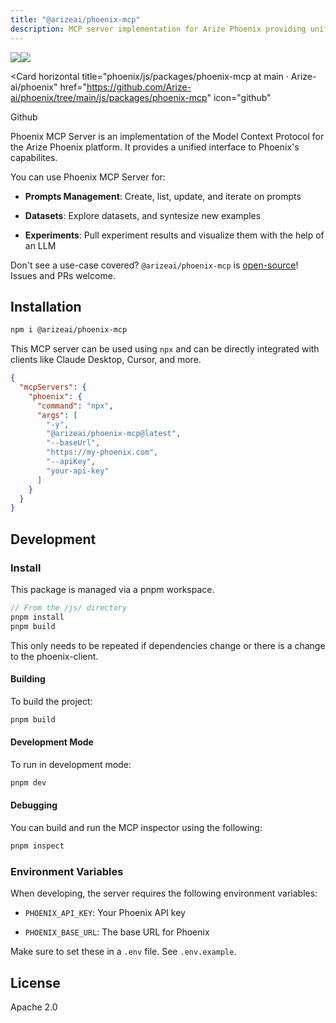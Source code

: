 ```yaml
---
title: "@arizeai/phoenix-mcp"
description: MCP server implementation for Arize Phoenix providing unified interface to Phoenix's capabilities.
---
```


<a href="https://github.com/Arize-ai/phoenix/blob/main/js/packages/phoenix-mcp/LICENSE"><img src="https://storage.googleapis.com/arize-phoenix-assets/assets/images/phoenix-docs-images/db18c3fa-image.svg" className='inline'/></a><img src="https://storage.googleapis.com/arize-phoenix-assets/assets/images/phoenix-docs-images/b0780182-image.svg" className='inline'/>

<Card
  horizontal
  title="phoenix/js/packages/phoenix-mcp at main · Arize-ai/phoenix"
  href="https://github.com/Arize-ai/phoenix/tree/main/js/packages/phoenix-mcp"
  icon="github"
>
  Github
</Card>

Phoenix MCP Server is an implementation of the Model Context Protocol for the Arize Phoenix platform. It provides a unified interface to Phoenix's capabilites.

You can use Phoenix MCP Server for:

* **Prompts Management**: Create, list, update, and iterate on prompts

* **Datasets**: Explore datasets, and syntesize new examples

* **Experiments**: Pull experiment results and visualize them with the help of an LLM

Don't see a use-case covered? `@arizeai/phoenix-mcp` is [open-source](https://github.com/Arize-ai/phoenix)! Issues and PRs welcome.

## Installation

```bash
npm i @arizeai/phoenix-mcp
```

This MCP server can be used using `npx` and can be directly integrated with clients like Claude Desktop, Cursor, and more.

```json
{
  "mcpServers": {
    "phoenix": {
      "command": "npx",
      "args": [
        "-y",
        "@arizeai/phoenix-mcp@latest",
        "--baseUrl",
        "https://my-phoenix.com",
        "--apiKey",
        "your-api-key"
      ]
    }
  }
}
```

## Development

### Install

This package is managed via a pnpm workspace.

```javascript
// From the /js/ directory
pnpm install
pnpm build
```

This only needs to be repeated if dependencies change or there is a change to the phoenix-client.

#### Building

To build the project:

```bash
pnpm build
```

#### Development Mode

To run in development mode:

```bash
pnpm dev
```

#### Debugging

You can build and run the MCP inspector using the following:

```bash
pnpm inspect
```

### Environment Variables

When developing, the server requires the following environment variables:

* `PHOENIX_API_KEY`: Your Phoenix API key

* `PHOENIX_BASE_URL`: The base URL for Phoenix

Make sure to set these in a `.env` file. See `.env.example`.

## License

Apache 2.0


